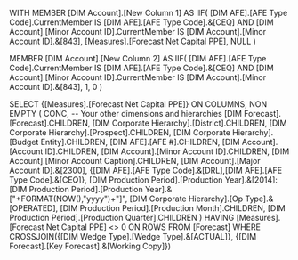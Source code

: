 WITH
  MEMBER [DIM Account].[New Column 1] AS
    IIF(
      [DIM AFE].[AFE Type Code].CurrentMember IS [DIM AFE].[AFE Type Code].&[CEQ] AND
      [DIM Account].[Minor Account ID].CurrentMember IS [DIM Account].[Minor Account ID].&[843],
      [Measures].[Forecast Net Capital PPE],
      NULL
    )

  MEMBER [DIM Account].[New Column 2] AS
    IIF(
      [DIM AFE].[AFE Type Code].CurrentMember IS [DIM AFE].[AFE Type Code].&[CEQ] AND
      [DIM Account].[Minor Account ID].CurrentMember IS [DIM Account].[Minor Account ID].&[843],
      1,
      0
    )
  
SELECT
  {[Measures].[Forecast Net Capital PPE]} ON COLUMNS,
  NON EMPTY (
    CONC, -- Your other dimensions and hierarchies
    [DIM Forecast].[Forecast].CHILDREN,
    [DIM Corporate Hierarchy].[District].CHILDREN,
    [DIM Corporate Hierarchy].[Prospect].CHILDREN,
    [DIM Corporate Hierarchy].[Budget Entity].CHILDREN,
    [DIM AFE].[AFE #].CHILDREN,
    [DIM Account].[Account ID].CHILDREN,
    [DIM Account].[Minor Account ID].CHILDREN,
    [DIM Account].[Minor Account Caption].CHILDREN,
    [DIM Account].[Major Account ID].&[2300],
    {[DIM AFE].[AFE Type Code].&[DRL],[DIM AFE].[AFE Type Code].&[CEQ]},
    [DIM Production Period].[Production Year].&[2014]:[DIM Production Period].[Production Year].&["+FORMAT(NOW(),"yyyy")+"]",
    [DIM Corporate Hierarchy].[Op Type].&[OPERATED],
    [DIM Production Period].[Production Month].CHILDREN,
    [DIM Production Period].[Production Quarter].CHILDREN
  ) HAVING [Measures].[Forecast Net Capital PPE] <> 0 ON ROWS
FROM [Forecast]
WHERE CROSSJOIN({[DIM Wedge Type].[Wedge Type].&[ACTUAL]}, {[DIM Forecast].[Key Forecast].&[Working Copy]})
